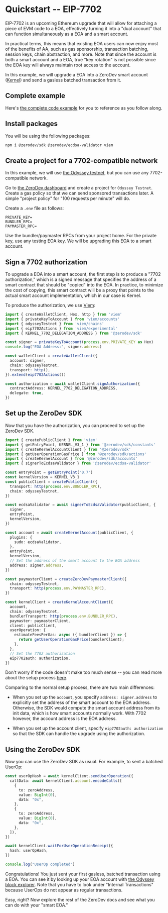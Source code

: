 # Quickstart -- EIP-7702

EIP-7702 is an upcoming Ethereum upgrade that will allow for attaching a piece of EVM code to a EOA, effectively turning it into a "dual account" that can function simultaneously as a EOA and a smart account.

In practical terms, this means that existing EOA users can now enjoy most of the benefits of AA, such as gas sponsorship, transaction batching, session keys, chain abstraction, and more.  Note that since the account is both a smart account and a EOA, true "key rotation" is not possible since the EOA key will always maintain root access to the account.

In this example, we will upgrade a EOA into a ZeroDev smart account ([Kernel](https://github.com/zerodevapp/kernel)) and send a gasless batched transaction from it.

## Complete example

Here's [the complete code example](https://github.com/zerodevapp/zerodev-examples/tree/7702/7702/7702.ts) for you to reference as you follow along.

## Install packages

You will be using the following packages:

```bash
npm i @zerodev/sdk @zerodev/ecdsa-validator viem
```

## Create a project for a 7702-compatible network

In this example, we will use [the Odyssey testnet](https://hub.conduit.xyz/odyssey), but you can use any 7702-compatible network.

Go to [the ZeroDev dashboard](https://dashboard.zerodev.app) and create a project for `Odyssey Testnet`.  Create a gas policy so that we can send sponsored transactions later.  A simple "project policy" for "100 requests per minute" will do.

Create a `.env` file as follows:

```env
PRIVATE_KEY=
BUNDLER_RPC=
PAYMASTER_RPC=
```

Use the bundler/paymaster RPCs from your project home.  For the private key, use any testing EOA key.  We will be upgrading this EOA to a smart account.

## Sign a 7702 authorization

To upgrade a EOA into a smart account, the first step is to produce a "7702 authorization," which is a signed message that specifies the address of a smart contract that should be "copied" into the EOA.  In practice, to minimize the cost of copying, this smart contract will be a proxy that points to the actual smart account implementation, which in our case is Kernel.

To produce the authorization, we use [Viem](https://viem.sh/experimental/eip7702):

```ts
import { createWalletClient, Hex, http } from 'viem'
import { privateKeyToAccount } from 'viem/accounts'
import { odysseyTestnet } from 'viem/chains'
import { eip7702Actions } from 'viem/experimental'
import { KERNEL_7702_DELEGATION_ADDRESS } from '@zerodev/sdk'

const signer = privateKeyToAccount(process.env.PRIVATE_KEY as Hex)
console.log("EOA Address:", signer.address)

const walletClient = createWalletClient({
  account: signer,
  chain: odysseyTestnet,
  transport: http(),
}).extend(eip7702Actions())

const authorization = await walletClient.signAuthorization({
  contractAddress: KERNEL_7702_DELEGATION_ADDRESS,
  delegate: true,
})
```

## Set up the ZeroDev SDK

Now that you have the authorization, you can proceed to set up the ZeroDev SDK.

```ts
import { createPublicClient } from 'viem'
import { getEntryPoint, KERNEL_V3_1 } from '@zerodev/sdk/constants'
import { createKernelAccountClient } from '@zerodev/sdk'
import { getUserOperationGasPrice } from '@zerodev/sdk/actions'
import { createKernelAccount } from '@zerodev/sdk/accounts'
import { signerToEcdsaValidator } from '@zerodev/ecdsa-validator'

const entryPoint = getEntryPoint("0.7")
const kernelVersion = KERNEL_V3_1
const publicClient = createPublicClient({
  transport: http(process.env.BUNDLER_RPC),
  chain: odysseyTestnet,
})

const ecdsaValidator = await signerToEcdsaValidator(publicClient, {
  signer,
  entryPoint,
  kernelVersion,
})

const account = await createKernelAccount(publicClient, {
  plugins: {
    sudo: ecdsaValidator,
  },
  entryPoint,
  kernelVersion,
  // Set the address of the smart account to the EOA address
  address: signer.address,
})

const paymasterClient = createZeroDevPaymasterClient({
  chain: odysseyTestnet,
  transport: http(process.env.PAYMASTER_RPC),
})

const kernelClient = createKernelAccountClient({
  account,
  chain: odysseyTestnet,
  bundlerTransport: http(process.env.BUNDLER_RPC),
  paymaster: paymasterClient,
  client: publicClient,
  userOperation: {
    estimateFeesPerGas: async ({ bundlerClient }) => {
      return getUserOperationGasPrice(bundlerClient);
    },
  },
  // Set the 7702 authorization
  eip7702auth: authorization,
})
```

Don't worry if the code doesn't make too much sense -- you can read more about the setup process [here](/sdk/core-api/create-account).

Comparing to the normal setup process, there are two main differences:

- When you set up the `account`, you specify `address: signer.address` to explicitly set the address of the smart account to the EOA address.  Otherwise, the SDK would compute the smart account address from its init data, which is how smart accounts normally work.  With 7702 however, the account address is the EOA address.

- When you set up the account client, specify `eip7702auth: authorization` so that the SDK can handle the upgrade using the authorization.

## Using the ZeroDev SDK

Now you can use the ZeroDev SDK as usual.  For example, to sent a batched UserOp:

```ts
const userOpHash = await kernelClient.sendUserOperation({
  callData: await kernelClient.account.encodeCalls([
    {
      to: zeroAddress,
      value: BigInt(0),
      data: "0x",
    },
    {
      to: zeroAddress,
      value: BigInt(0),
      data: "0x",
    },
  ]),
})

await kernelClient.waitForUserOperationReceipt({
  hash: userOpHash,
})

console.log("UserOp completed")
```

Congratulations!  You just sent your first gasless, batched transaction using a EOA.  You can see it by looking up your EOA account with [the Odyssey block explorer](https://odyssey-explorer.ithaca.xyz/).  Note that you have to look under "Internal Transactions" because UserOps do not appear as regular transactions.

Easy, right?  Now explore the rest of the ZeroDev docs and see what you can do with your "smart EOA."
